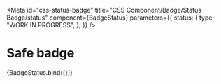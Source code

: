 <!-- @license CC0-1.0 -->


<Meta
  id="css-status-badge"
  title="CSS Component/Badge/Status Badge/status"
  component={BadgeStatus}
  parameters={{
    status: {
      type: "WORK IN PROGRESS",
    },
  }}
/>

# Safe badge

<Canvas>
  <Story
    name="safe"
    args={{
      status: "safe",
      textContent: "safe",
    }}
  >
    {BadgeStatus.bind({})}
  </Story>
</Canvas>
